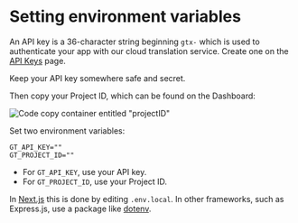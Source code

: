 # Setting environment variables

An API key is a 36-character string beginning `gtx-` which is used to authenticate your app with our cloud translation service. Create one on the [API Keys](https://www.generaltranslation.com/dashboard/redirect/api-keys) page.

Keep your API key somewhere safe and secret.

Then copy your Project ID, which can be found on the Dashboard:

![Code copy container entitled "projectID"](/screenshots/project_id.jpeg)

Set two environment variables:

```.env copy
GT_API_KEY=""
GT_PROJECT_ID=""
```

- For `GT_API_KEY`, use your API key.
- For `GT_PROJECT_ID`, use your Project ID.

In [Next.js](https://nextjs.org/docs/app/building-your-application/configuring/environment-variables) this is done by editing `.env.local`. 
In other frameworks, such as Express.js, use a package like [dotenv](https://github.com/motdotla/dotenv).